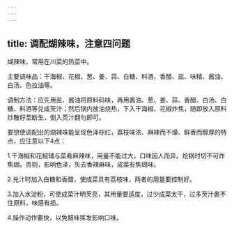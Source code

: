 ```yaml
---
---
---
```

title: 调配煳辣味，注意四问题
---




煳辣味，常用在川菜的热菜中。

主要调味品：干海椒、花椒、葱、姜、蒜、白糖、料酒、香醋、盐、味精、酱油、白汤、色拉油等。

调制方法：应先用盐、酱油将原料码味，再用酱油、葱、姜、蒜、香醋、白汤、白糖、料酒等兑成芡汁；然后锅内放油烧热，下入干海椒、花椒炸焦，随即放入原料炒散籽至断生，倒入芡汁翻匀即可。

要想使调配出的煳辣味能呈现色泽棕红，荔枝味浓、麻辣而不燥、鲜香而醇厚的特点，应注意以下4点：

1.干海椒和花椒辅与菜肴麻辣味，用量不能过大，口味因人而异。炝锅时切不可炸焦煳。否则，影响色泽，失去香辣麻味，成菜有焦煳味。

2.兑汁时加入白糖和香醋，使成菜具有荔枝味，两者的用量要控制好。

3.加入水淀粉，可使成菜汁明芡亮，其用量要适度，过少成菜太干，过多芡汁裹不住原料，味感有损。

4.操作动作要快，以免醋味挥发影响口味。